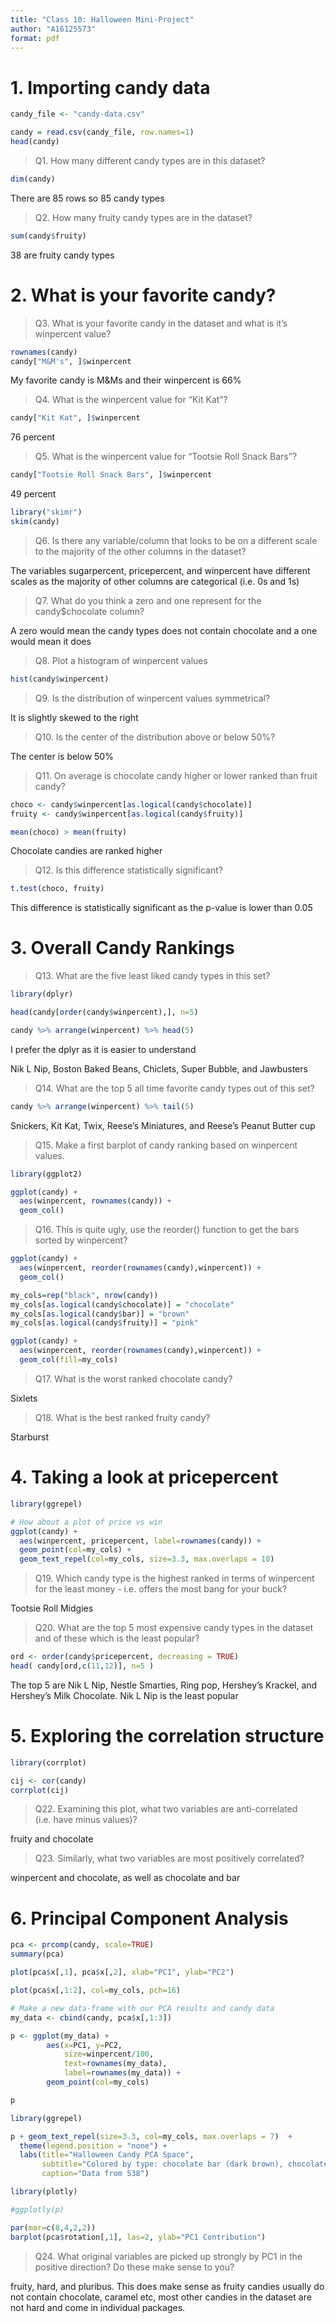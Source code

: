 ```yaml
---
title: "Class 10: Halloween Mini-Project"
author: "A16125573"
format: pdf
---
```


# 1. Importing candy data

```r
candy_file <- "candy-data.csv"

candy = read.csv(candy_file, row.names=1)
head(candy)
```

> Q1. How many different candy types are in this dataset?

```r
dim(candy)
```

There are 85 rows so 85 candy types

> Q2. How many fruity candy types are in the dataset?

```r
sum(candy$fruity)
```

38 are fruity candy types

# 2. What is your favorite candy?

> Q3. What is your favorite candy in the dataset and what is it's winpercent value?

```r
rownames(candy)
candy["M&M's", ]$winpercent
```

My favorite candy is M&Ms and their winpercent is 66%

> Q4. What is the winpercent value for "Kit Kat"?

```r
candy["Kit Kat", ]$winpercent
```

76 percent

> Q5. What is the winpercent value for "Tootsie Roll Snack Bars"?

```r
candy["Tootsie Roll Snack Bars", ]$winpercent
```

49 percent

```r
library("skimr")
skim(candy)
```

> Q6. Is there any variable/column that looks to be on a different scale to the majority of the other columns in the dataset?

The variables sugarpercent, pricepercent, and winpercent have different scales as the majority of other columns are categorical (i.e. 0s and 1s)

> Q7. What do you think a zero and one represent for the candy\$chocolate column?

A zero would mean the candy types does not contain chocolate and a one would mean it does

> Q8. Plot a histogram of winpercent values

```r
hist(candy$winpercent)
```

> Q9. Is the distribution of winpercent values symmetrical?

It is slightly skewed to the right

> Q10. Is the center of the distribution above or below 50%?

The center is below 50%

> Q11. On average is chocolate candy higher or lower ranked than fruit candy?

```r
choco <- candy$winpercent[as.logical(candy$chocolate)]
fruity <- candy$winpercent[as.logical(candy$fruity)]

mean(choco) > mean(fruity)
```

Chocolate candies are ranked higher

> Q12. Is this difference statistically significant?

```r
t.test(choco, fruity)
```

This difference is statistically significant as the p-value is lower than 0.05

# 3. Overall Candy Rankings

> Q13. What are the five least liked candy types in this set?

```r
library(dplyr)
```

```r
head(candy[order(candy$winpercent),], n=5)

candy %>% arrange(winpercent) %>% head(5)

```

I prefer the dplyr as it is easier to understand

Nik L Nip, Boston Baked Beans, Chiclets, Super Bubble, and Jawbusters

> Q14. What are the top 5 all time favorite candy types out of this set?

```r
candy %>% arrange(winpercent) %>% tail(5)
```

Snickers, Kit Kat, Twix, Reese's Miniatures, and Reese's Peanut Butter cup

> Q15. Make a first barplot of candy ranking based on winpercent values.

```r
library(ggplot2)

ggplot(candy) + 
  aes(winpercent, rownames(candy)) +
  geom_col()
```

> Q16. This is quite ugly, use the reorder() function to get the bars sorted by winpercent?

```r
ggplot(candy) + 
  aes(winpercent, reorder(rownames(candy),winpercent)) +
  geom_col()
```

```r
my_cols=rep("black", nrow(candy))
my_cols[as.logical(candy$chocolate)] = "chocolate"
my_cols[as.logical(candy$bar)] = "brown"
my_cols[as.logical(candy$fruity)] = "pink"
```

```r
ggplot(candy) + 
  aes(winpercent, reorder(rownames(candy),winpercent)) +
  geom_col(fill=my_cols)
```

> Q17. What is the worst ranked chocolate candy?

Sixlets

> Q18. What is the best ranked fruity candy?

Starburst

# 4. Taking a look at pricepercent

```r
library(ggrepel)

# How about a plot of price vs win
ggplot(candy) +
  aes(winpercent, pricepercent, label=rownames(candy)) +
  geom_point(col=my_cols) + 
  geom_text_repel(col=my_cols, size=3.3, max.overlaps = 10)
```

> Q19. Which candy type is the highest ranked in terms of winpercent for the least money - i.e. offers the most bang for your buck?

Tootsie Roll Midgies

> Q20. What are the top 5 most expensive candy types in the dataset and of these which is the least popular?

```r
ord <- order(candy$pricepercent, decreasing = TRUE)
head( candy[ord,c(11,12)], n=5 )
```

The top 5 are Nik L Nip, Nestle Smarties, Ring pop, Hershey's Krackel, and Hershey's Milk Chocolate. Nik L Nip is the least popular

# 5. Exploring the correlation structure

```r
library(corrplot)
```

```r
cij <- cor(candy)
corrplot(cij)
```

> Q22. Examining this plot, what two variables are anti-correlated (i.e. have minus values)?

fruity and chocolate

> Q23. Similarly, what two variables are most positively correlated?

winpercent and chocolate, as well as chocolate and bar

# 6. Principal Component Analysis

```r
pca <- prcomp(candy, scale=TRUE)
summary(pca)
```

```r
plot(pca$x[,1], pca$x[,2], xlab="PC1", ylab="PC2")
```

```r
plot(pca$x[,1:2], col=my_cols, pch=16)
```

```r
# Make a new data-frame with our PCA results and candy data
my_data <- cbind(candy, pca$x[,1:3])
```

```r
p <- ggplot(my_data) + 
        aes(x=PC1, y=PC2, 
            size=winpercent/100,  
            text=rownames(my_data),
            label=rownames(my_data)) +
        geom_point(col=my_cols)

p
```

```r
library(ggrepel)

p + geom_text_repel(size=3.3, col=my_cols, max.overlaps = 7)  + 
  theme(legend.position = "none") +
  labs(title="Halloween Candy PCA Space",
       subtitle="Colored by type: chocolate bar (dark brown), chocolate other (light brown), fruity (red), other (black)",
       caption="Data from 538")
```

```r
library(plotly)
```
```r
#ggplotly(p)
```

```r
par(mar=c(8,4,2,2))
barplot(pca$rotation[,1], las=2, ylab="PC1 Contribution")
```


> Q24. What original variables are picked up strongly by PC1 in the positive direction? Do these make sense to you?

fruity, hard, and pluribus. This does make sense as fruity candies usually do not contain chocolate, caramel etc, most other candies in the dataset are not hard and come in individual packages. 




